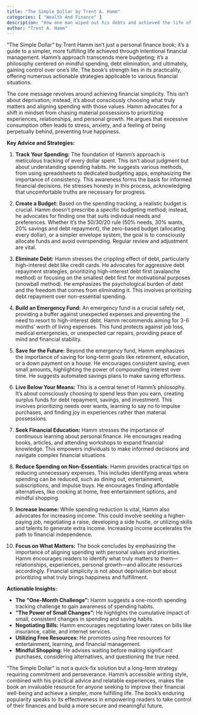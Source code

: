```yaml
---
title: "The Simple Dollar by Trent A. Hamm"
categories: [ "Wealth And Finance" ]
description: "How one man wiped out his debts and achieved the life of his dreams"
author: "Trent A. Hamm"
---
```

"The Simple Dollar" by Trent Hamm isn't just a personal finance book; it's a guide to a simpler, more fulfilling life achieved through intentional financial management.  Hamm's approach transcends mere budgeting; it's a philosophy centered on mindful spending, debt elimination, and ultimately, gaining control over one's life.  The book's strength lies in its practicality, offering numerous actionable strategies applicable to various financial situations.

The core message revolves around achieving financial simplicity. This isn't about deprivation; instead, it's about consciously choosing what truly matters and aligning spending with those values.  Hamm advocates for a shift in mindset from chasing material possessions to prioritizing experiences, relationships, and personal growth.  He argues that excessive consumption often leads to stress, anxiety, and a feeling of being perpetually behind, preventing true happiness.

**Key Advice and Strategies:**

1. **Track Your Spending:**  The foundation of Hamm's approach is meticulous tracking of every dollar spent. This isn't about judgment but about understanding spending habits.  He suggests various methods, from using spreadsheets to dedicated budgeting apps, emphasizing the importance of consistency.  This awareness forms the basis for informed financial decisions.  He stresses honesty in this process, acknowledging that uncomfortable truths are necessary for progress.

2. **Create a Budget:**  Based on the spending tracking, a realistic budget is crucial. Hamm doesn't prescribe a specific budgeting method; instead, he advocates for finding one that suits individual needs and preferences. Whether it's the 50/30/20 rule (50% needs, 30% wants, 20% savings and debt repayment), the zero-based budget (allocating every dollar), or a simpler envelope system, the goal is to consciously allocate funds and avoid overspending.  Regular review and adjustment are vital.

3. **Eliminate Debt:**  Hamm stresses the crippling effect of debt, particularly high-interest debt like credit cards. He advocates for aggressive debt repayment strategies, prioritizing high-interest debt first (avalanche method) or focusing on the smallest debt first for motivational purposes (snowball method).  He emphasizes the psychological burden of debt and the freedom that comes from eliminating it.  This involves prioritizing debt repayment over non-essential spending.

4. **Build an Emergency Fund:**  An emergency fund is a crucial safety net, providing a buffer against unexpected expenses and preventing the need to resort to high-interest debt.  Hamm recommends aiming for 3-6 months' worth of living expenses.  This fund protects against job loss, medical emergencies, or unexpected car repairs, providing peace of mind and financial stability.

5. **Save for the Future:**  Beyond the emergency fund, Hamm emphasizes the importance of saving for long-term goals like retirement, education, or a down payment on a house.  He encourages consistent saving, even small amounts, highlighting the power of compounding interest over time.  He suggests automated savings plans to make saving effortless.

6. **Live Below Your Means:**  This is a central tenet of Hamm's philosophy.  It's about consciously choosing to spend less than you earn, creating surplus funds for debt repayment, savings, and investment.  This involves prioritizing needs over wants, learning to say no to impulse purchases, and finding joy in experiences rather than material possessions.

7. **Seek Financial Education:**  Hamm stresses the importance of continuous learning about personal finance.  He encourages reading books, articles, and attending workshops to expand financial knowledge.  This empowers individuals to make informed decisions and navigate complex financial situations.

8. **Reduce Spending on Non-Essentials:**  Hamm provides practical tips on reducing unnecessary expenses. This includes identifying areas where spending can be reduced, such as dining out, entertainment, subscriptions, and impulse buys.  He encourages finding affordable alternatives, like cooking at home, free entertainment options, and mindful shopping.

9. **Increase Income:**  While spending reduction is vital, Hamm also advocates for increasing income.  This could involve seeking a higher-paying job, negotiating a raise, developing a side hustle, or utilizing skills and talents to generate extra income.  Increasing income accelerates the path to financial independence.

10. **Focus on What Matters:**  The book concludes by emphasizing the importance of aligning spending with personal values and priorities.  Hamm encourages readers to identify what truly matters to them—relationships, experiences, personal growth—and allocate resources accordingly.  Financial simplicity is not about deprivation but about prioritizing what truly brings happiness and fulfillment.


**Actionable Insights:**

* **The "One-Month Challenge":** Hamm suggests a one-month spending tracking challenge to gain awareness of spending habits.
* **"The Power of Small Changes":**  He highlights the cumulative impact of small, consistent changes in spending and saving habits.
* **Negotiating Bills:**  Hamm encourages negotiating lower rates on bills like insurance, cable, and internet services.
* **Utilizing Free Resources:**  He promotes using free resources for entertainment, learning, and financial management.
* **Mindful Shopping:**  He advises waiting before making significant purchases, considering alternatives, and questioning the true need.


"The Simple Dollar" is not a quick-fix solution but a long-term strategy requiring commitment and perseverance.  Hamm's accessible writing style, combined with his practical advice and relatable experiences, makes the book an invaluable resource for anyone seeking to improve their financial well-being and achieve a simpler, more fulfilling life.  The book's enduring popularity speaks to its effectiveness in empowering readers to take control of their finances and build a more secure and meaningful future.

